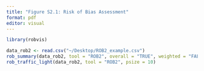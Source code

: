 ```yaml
---
title: "Figure S2.1: Risk of Bias Assessment"
format: pdf
editor: visual
---
```


```r
library(robvis)
```

```r
data_rob2 <- read.csv("~/Desktop/ROB2_example.csv")
rob_summary(data_rob2, tool = "ROB2", overall = "TRUE", weighted = "FALSE")
rob_traffic_light(data_rob2, tool = "ROB2", psize = 10)
```
